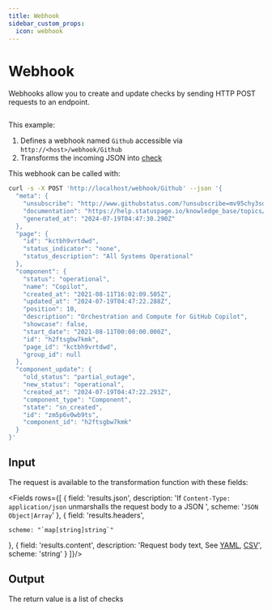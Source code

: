 ```yaml
---
title: Webhook
sidebar_custom_props:
  icon: webhook
---
```



# <Icon name="webhook" /> Webhook

Webhooks allow you to create and update checks by sending HTTP POST requests to an endpoint.

```yaml title="github-webhook.yaml" file=<rootDir>/modules/canary-checker/fixtures/external/github-webhook.yaml
```

This example:
1. Defines a webhook named `Github` accessible via `http://<host>/webhook/Github`
2. Transforms the incoming JSON into [check](#output)

This webhook can be called with:

```bash
curl -s -X POST 'http://localhost/webhook/Github' --json '{
  "meta": {
    "unsubscribe": "http://www.githubstatus.com/?unsubscribe=mv95chy3sdq7",
    "documentation": "https://help.statuspage.io/knowledge_base/topics/webhook-notifications",
    "generated_at": "2024-07-19T04:47:30.290Z"
  },
  "page": {
    "id": "kctbh9vrtdwd",
    "status_indicator": "none",
    "status_description": "All Systems Operational"
  },
  "component": {
    "status": "operational",
    "name": "Copilot",
    "created_at": "2021-08-11T16:02:09.505Z",
    "updated_at": "2024-07-19T04:47:22.288Z",
    "position": 10,
    "description": "Orchestration and Compute for GitHub Copilot",
    "showcase": false,
    "start_date": "2021-08-11T00:00:00.000Z",
    "id": "h2ftsgbw7kmk",
    "page_id": "kctbh9vrtdwd",
    "group_id": null
  },
  "component_update": {
    "old_status": "partial_outage",
    "new_status": "operational",
    "created_at": "2024-07-19T04:47:22.293Z",
    "component_type": "Component",
    "state": "sn_created",
    "id": "zm5p6v0wb9ts",
    "component_id": "h2ftsgbw7kmk"
  }
}'
```


## Input

The request is available to the transformation function with these fields:

<Fields rows={[
  {
    field: 'results.json',
        description: 'If `Content-Type: application/json` unmarshalls the request body to a JSON ',
    scheme: '`JSON Object|Array`'
  },
    {
    field: 'results.headers',

    scheme: "`map[string]string`"
  },  {
    field: 'results.content',
    description: 'Request body text, See [YAML](/reference/scripting/cel#yaml), [CSV](/reference/scripting/cel#csv)',
    scheme: 'string'
  }
]}/>

## Output

The return value is a list of checks

<TransformFields/>
